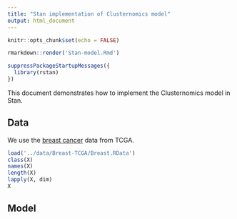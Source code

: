 ```yaml
---
title: "Stan implementation of Clusternomics model"
output: html_document
---
```


```r
knitr::opts_chunk$set(echo = FALSE)
```

```r
rmarkdown::render('Stan-model.Rmd')
```

```r
suppressPackageStartupMessages({
  library(rstan)
})
```

This document demonstrates how to implement the Clusternomics model in Stan.


## Data

We use the [breast cancer](https://s3-eu-west-1.amazonaws.com/eg-cu/tcga/Breast-TCGA.zip) data from TCGA.
```r
load('../data/Breast-TCGA/Breast.RData')
class(X)
names(X)
length(X)
lapply(X, dim)
X
```

## Model

```r
```
